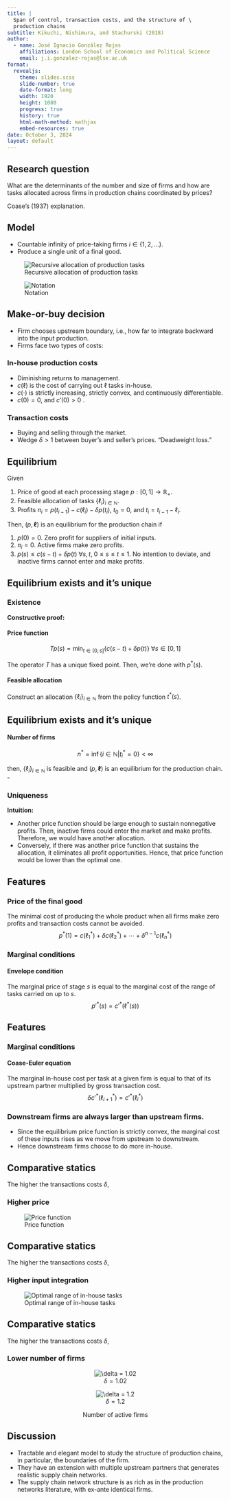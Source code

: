 ```yaml
---
title: |
  Span of control, transaction costs, and the structure of \
  production chains 
subtitle: Kikuchi, Nishimura, and Stachurski (2018)
author:
  - name: José Ignacio González Rojas
    affiliations: London School of Economics and Political Science
    email: j.i.gonzalez-rojas@lse.ac.uk
format:
  revealjs: 
    theme: slides.scss
    slide-number: true
    date-format: long
    width: 1920
    height: 1080
    progress: true
    history: true
    html-math-method: mathjax
    embed-resources: true
date: October 3, 2024
layout: default
---
```


## Research question
What are the determinants of the number and size of firms and how are tasks allocated across firms in production chains coordinated by prices?

Coase's (1937) explanation.  

## Model 
- Countable infinity of price-taking firms $i \in \{1, 2, \ldots\}$. 
- Produce a single unit of a final good. 

::: {layout-ncol=2}
![Recursive allocation of production tasks](figures/allocation.png)

![Notation](figures/notation.png)
:::

## Make-or-buy decision
- Firm chooses upstream boundary, i.e., how far to integrate backward into the input production. 
- Firms face two types of costs: 

### In-house production costs
- Diminishing returns to management. 
- $c(\ell)$ is the cost of carrying out $\ell$ tasks in-house. 
- $c(\cdot)$ is strictly increasing, strictly convex, and continuously differentiable. 
- $c(0) = 0$, and $c'(0) > 0$ . 

### Transaction costs
- Buying and selling through the market. 
- Wedge $\delta > 1$ between buyer's and seller's prices. "Deadweight loss." 

## Equilibrium
Given 

1. Price of good at each processing stage $p: [0, 1] \to \mathbb{R}_{+}$. 
2. Feasible allocation of tasks $\{\ell_{i}\}_{i \in \mathbb{N}}$. 
3. Profits $\pi_{i} = p(t_{i-1}) - c(\ell_{i}) - \delta p(t_{i})$, $t_{0} = 0$, and $t_{i} = t_{i-1} - \ell_{i}$. 

Then, $(p, \mathbf{\ell})$ is an equilibrium for the production chain if 

1. $p(0) = 0$. Zero profit for suppliers of initial inputs. 
2. $\pi_i = 0$. Active firms make zero profits. 
3. $p(s)\leq c(s-t) + \delta p(t) \; \forall s, t, \; 0 \leq s \leq t \leq 1$. No intention to deviate, and inactive firms cannot enter and make profits. 

## Equilibrium exists and it's unique
### Existence
**Constructive proof:** 

#### Price function
$$T p(s) = \min_{t \in (0, s]} \{c(s-t) + \delta p(t)\} \; \forall s \in [0, 1]$$

The operator $T$ has a unique fixed point. Then, we're done with $p^{*}(s)$. 

#### Feasible allocation
Construct an allocation $\{\ell_{i}\}_{i \in \mathbb{N}}$ from the policy function $t^{*}(s)$. 

## Equilibrium exists and it's unique
#### Number of firms 
$$n^{*} = \inf \{i \in \mathbb{N} | t^{*}_{i} = 0\} < \infty$$

then, $\{\ell_{i}\}_{i \in \mathbb{N}}$ is feasible and $(p, \mathbf{\ell})$ is an equilibrium for the production chain. $\square$

### Uniqueness
**Intuition:** 

- Another price function should be large enough to sustain nonnegative profits. Then, inactive firms could enter the market and make profits. Therefore, we would have another allocation. 
- Conversely, if there was another price function that sustains the allocation, it eliminates all profit opportunities. Hence, that price function would be lower than the optimal one. 

## Features
### Price of the final good
The minimal cost of producing the whole product when all firms make zero profits
and transaction costs cannot be avoided.
$$p^{*}(1) = c(\ell_{1}^{*}) + \delta c(\ell_{2}^{*}) + \cdots + \delta^{n-1} c(\ell_{n}^{*})$$

### Marginal conditions
#### Envelope condition
The marginal price of stage $s$ is equal to the marginal cost of the range of tasks carried on up to $s$. 
$$p'^{*}(s) = c'^{*}(\ell^{*}(s))$$

## Features
### Marginal conditions
#### Coase-Euler equation
The marginal in-house cost per task at a given firm is equal to that of its
upstream partner multiplied by gross transaction cost. 
$$\delta c'^{*}(\ell^{*}_{i+1})= c'^{*}(\ell^{*}_{i})$$

### Downstream firms are always larger than upstream firms. 
- Since the equilibrium price function is strictly convex, the marginal cost of these inputs rises as we move from upstream to downstream. 
- Hence downstream firms choose to do more in-house.

## Comparative statics
The higher the transactions costs $\delta$, 

### Higher price
![Price function](figures/price.png)

## Comparative statics
The higher the transactions costs $\delta$, 

### Higher input integration
![Optimal range of in-house tasks](figures/input_integration.png)

## Comparative statics
The higher the transactions costs $\delta$, 

### Lower number of firms

::: {layout="[[1], [1]]" style="text-align:center;"}

![$\delta = 1.02$](figures/n_firms_1.png)

![$\delta = 1.2$](figures/n_firms_2.png)

Number of active firms

:::

## Discussion
- Tractable and elegant model to study the structure of production chains, in particular, the boundaries of the firm. 
- They have an extension with multiple upstream partners that generates realistic supply chain networks. 
- The supply chain network structure is as rich as in the production networks literature, with ex-ante identical firms.  
